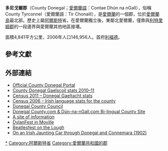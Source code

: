 {{Link style|time=2015-12-11T09:30:37+00:00}}
{{noteTA
|1=zh-hans:多尼戈尔;zh-hant:多尼戈爾;zh-tw:多尼哥;
}}
{{Infobox settlement
|name= 多尼戈爾郡
|other_name= <small>''Contae Dhún na nGall / Contae Thír Chonaill<br/>Coontie Dunnygal / Coontie Dinnygal''</small>
|image_shield=Donegalcocologo.png
|motto = ''Mutuam habeatis caritatem''{{spaces|2}}<small>([[Latin|Latin]])</small><br>'(Maintain among you) Mutual Love (or Charity)'
|image_map              = Island of Ireland location map Donegal.svg
|map_caption            = 在愛爾蘭的位置
|coordinates_display    = inline,title
|coordinates_type       = dim:500000_region:IE
|latd                   = 54.917
|longd                  = -8.000
|area_total_km2         = 4841
|area_rank              =  ([[:en:List_of_Irish_counties_by_area|4th]])
|seat_type              = [[郡治|郡治]]
|seat                   = [[Lifford|Lifford]]
|government_type        = [[:en:Donegal_County_Council|郡議會]]
|subdivision_type3      = 下議院
|subdivision_name3      = [[:en:Donegal_North–East_(Dáil_Éireann_constituency)|多尼戈爾東北]],<br/>[[:en:Donegal_South–West_(Dáil_Éireann_constituency)|多尼戈爾西南]]
|blank_name_sec1        = {{tsl|en|Vehicle registration plates of Ireland|愛爾蘭車輛牌照|車輛牌照}}
|blank_info_sec1        = DL
|population_total       = 161137
|population_footnotes   = <ref>{{cite web |url=http://census.cso.ie/sapmap2011/Results.aspx?Geog_Type=CTY&Geog_Code=33&CTY=33 |title=County Donegal |publisher=[[Central_Statistics_Office|Central Statistics Office]] |year=2011 |accessdate=2012-09-29 |archive-date=2014-12-08 |archive-url=https://web.archive.org/web/20141208153955/http://census.cso.ie/sapmap2011/Results.aspx?Geog_Type=CTY&Geog_Code=33&CTY=33 |dead-url=yes }}</ref>
|population_rank        =  ([[:en:List_of_Irish_counties_by_population|10th]])
|population_as_of       = 2011
|subdivision_type       = 國家
|subdivision_name       = [[愛爾蘭共和國|愛爾蘭]]
|subdivision_type1      = [[愛爾蘭省份|省份]]
|subdivision_name1      = [[阿爾斯特省|阿爾斯特]]
|website                = {{URL|http://www.donegal.ie}}
|footnotes = ''Coontie Dunnygal''<ref>{{Cite web |url=http://www.northsouthministerialcouncil.org/web_2006_ulster_scots_report.pdf |title=North-South Ministerial Council: 2006 Annual Report in Ulster Scots |access-date=2012-09-29 |archive-date=2013-02-27 |archive-url=https://web.archive.org/web/20130227120556/http://www.northsouthministerialcouncil.org/web_2006_ulster_scots_report.pdf |dead-url=yes }}</ref><ref>{{Cite web |url=http://www.northsouthministerialcouncil.org/nsmc_annual_report_2002_-_ulster-scots_version_(pdf_837kb)-2.pdf |title=North-South Ministerial Council: 2002 Annual Report in Ulster Scots |access-date=2012-09-29 |archive-date=2011-08-29 |archive-url=https://web.archive.org/web/20110829113640/http://www.northsouthministerialcouncil.org/nsmc_annual_report_2002_-_ulster-scots_version_%28pdf_837kb%29-2.pdf |dead-url=yes }}</ref> and ''Coontie Dinnygal''<ref>{{Cite web |url=http://www.tourismireland.com/CMSPages/GetFile.aspx?guid=646377f0-74e6-41ae-a616-2aecd44397eb |title=Tourism Ireland – Yeirly Report 2009 |access-date=2012-09-29 |archive-date=2011-09-30 |archive-url=https://web.archive.org/web/20110930130326/http://www.tourismireland.com/CMSPages/GetFile.aspx?guid=646377f0-74e6-41ae-a616-2aecd44397eb |dead-url=yes }}</ref> are [[Ulster_Scots_dialects|Ulster Scots]] spellings.
}}
'''多尼戈爾郡'''（County Donegal；[[愛爾蘭語|愛爾蘭語]]：Contae Dhún na nGall），俗稱County Tyrconnel（愛爾蘭語：Tír Chonaill），是[[愛爾蘭共和國|愛爾蘭]]的一個郡，位於[[愛爾蘭島|愛爾蘭島]]最北部。歷史上屬[[阿尔斯特省|阿爾斯特]]省。在愛爾蘭獨立後，東鄰北愛爾蘭，僅靠與[[利特里姆郡|利特里姆郡]]的一段邊界與愛爾蘭其他地區接壤。

面積4,841平方公里，2006年人口146,956人。首府[[利福德|利福德]]。

== 參考文獻 ==
{{Reflist}}

== 外部連結 ==
{{Commons category}}
{{Wikivoyage}}
* [http://www.donegal.ie/ Official County Donegal Portal]{{Wayback|url=http://www.donegal.ie/ |date=20181118205814 }}
* [http://www.gaelscoileanna.ie/assets/Staitistic%C3%AD-2010-2011_Gaeilge.pdf County Donegal Gaelscoil stats 2010–11]{{Wayback|url=http://www.gaelscoileanna.ie/assets/Staitistic%C3%AD-2010-2011_Gaeilge.pdf |date=20120419091247 }}
* [https://web.archive.org/web/20130526060346/http://census.cso.ie/sapmap2011/Results.aspx?Geog_Type=GA&Geog_Code=02#T3_300 Census 2011 – Donegal Gaeltacht stats]
* [http://www.cso.ie/en/media/csoie/census/census2006results/volume9/volume_9_irish_language_entire_volume.pdf Census 2006 – Irish language stats for the county]{{Wayback|url=http://www.cso.ie/en/media/csoie/census/census2006results/volume9/volume_9_irish_language_entire_volume.pdf |date=20190417210703 }}
* [http://www.donegalcoco.ie/ Donegal County Council]{{Wayback|url=http://www.donegalcoco.ie/ |date=20181118205633 }}
* [https://web.archive.org/web/20050321101650/http://www.dun-na-ngall.com/ Donegal County.com & Dún-na-nGall.com Bi-lingual County Site]
* [https://www.webcitation.org/query?url=http://www.geocities.com/Heartland/Estates/6587/Donegal.html&date=2009-10-25+07:35:09 A site of information]
* [https://web.archive.org/web/20100225050320/http://www.craicon.com/moville/1/dylanfest-2008-is-on.shtml DylanFest in Moville]
* [https://web.archive.org/web/20100225061206/http://www.craicon.com/moville/1/beatlesfest-on-the-lough-.shtml Beatlesfest on the Lough]
* [http://www.libraryireland.com/Jaunting-Car/Title.php/ On an Irish Jaunting Car through Donegal and Connemara (1902)]{{Wayback|url=http://www.libraryireland.com/Jaunting-Car/Title.php/ |date=20181119010949 }}

{{Geographic Location
|South = [[利特里姆郡|利特里姆郡]] [[File:County_Leitrim_arms.svg|30px]]
|Southeast = [[弗馬納郡|弗馬納郡]] [[File:Ferm_arms.png|30px]]
|East = [[倫敦德里郡|倫敦德里郡]] [[File:Lderry_arms.svg|30px]]<br>[[蒂龍郡|蒂龍郡]] [[File:Tyrone_arms.svg|30px]]
|West = [[大西洋|大西洋]]
|North = [[大西洋|大西洋]]
|Centre = 多尼戈爾郡 
}}

{{愛爾蘭行政區劃}}
{{DEFAULTSORT:Donegal}}
[[Category:多尼戈爾郡|*]]
[[Category:阿爾斯特省|Category:阿爾斯特省]]
[[Category:愛爾蘭共和國的郡|Category:愛爾蘭共和國的郡]]
